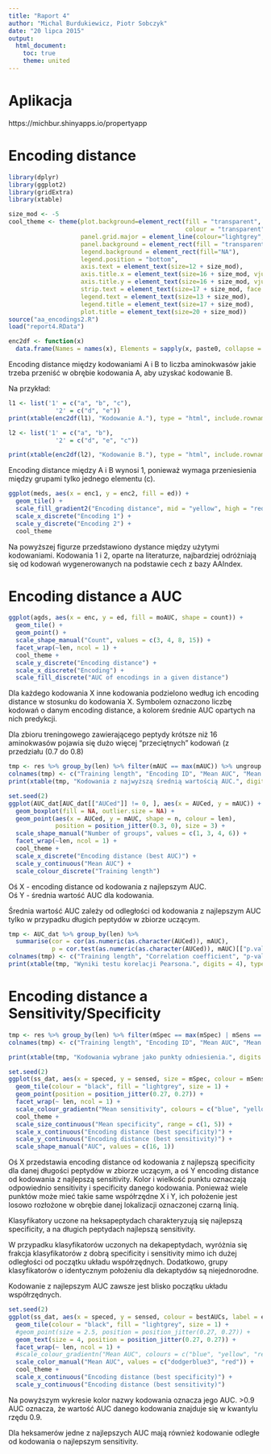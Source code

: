 ```yaml
---
title: "Raport 4"
author: "Michal Burdukiewicz, Piotr Sobczyk"
date: "20 lipca 2015"
output: 
  html_document:
    toc: true
    theme: united
---
```


# Aplikacja

https://michbur.shinyapps.io/propertyapp

# Encoding distance

```r
library(dplyr)
library(ggplot2)
library(gridExtra)
library(xtable)

size_mod <- -5
cool_theme <- theme(plot.background=element_rect(fill = "transparent",
                                                 colour = "transparent"),
                    panel.grid.major = element_line(colour="lightgrey", linetype = "dashed"),
                    panel.background = element_rect(fill = "transparent",colour = "black"),
                    legend.background = element_rect(fill="NA"),
                    legend.position = "bottom",
                    axis.text = element_text(size=12 + size_mod),
                    axis.title.x = element_text(size=16 + size_mod, vjust = -1), 
                    axis.title.y = element_text(size=16 + size_mod, vjust = 1),
                    strip.text = element_text(size=17 + size_mod, face = "bold"),
                    legend.text = element_text(size=13 + size_mod), 
                    legend.title = element_text(size=17 + size_mod),
                    plot.title = element_text(size=20 + size_mod))
source("aa_encodings2.R")
load("report4.RData")

enc2df <- function(x)
  data.frame(Names = names(x), Elements = sapply(x, paste0, collapse = ", "))


```


Encoding distance między kodowaniami A i B to liczba aminokwasów jakie trzeba przeniść w obrębie kodowania A, aby uzyskać kodowanie B.

Na przykład:

```r
l1 <- list('1' = c("a", "b", "c"),
             '2' = c("d", "e"))
print(xtable(enc2df(l1), "Kodowanie A."), type = "html", include.rownames = FALSE)

l2 <- list('1' = c("a", "b"),
             '2' = c("d", "e", "c"))

print(xtable(enc2df(l2), "Kodowanie B."), type = "html", include.rownames = FALSE)
```

Encoding distance między A i B wynosi 1, ponieważ wymaga przeniesienia między grupami tylko jednego elementu (c).


```r
ggplot(meds, aes(x = enc1, y = enc2, fill = ed)) +
  geom_tile() +
  scale_fill_gradient2("Encoding distance", mid = "yellow", high = "red") +
  scale_x_discrete("Encoding 1") +
  scale_y_discrete("Encoding 2") +
  cool_theme

```


Na powyższej figurze przedstawiono dystance między użytymi kodowaniami. Kodowania 1 i 2, oparte na literaturze, najbardziej odróżniają się od kodowań wygenerowanych na podstawie cech z bazy AAIndex.

# Encoding distance a AUC

```r
ggplot(agds, aes(x = enc, y = ed, fill = moAUC, shape = count)) +
  geom_tile() +
  geom_point() +
  scale_shape_manual("Count", values = c(3, 4, 8, 15)) +
  facet_wrap(~len, ncol = 1) +
  cool_theme +
  scale_y_discrete("Encoding distance") + 
  scale_x_discrete("Encoding") +
  scale_fill_discrete("AUC of encodings in a given distance")

```

Dla każdego kodowania X inne kodowania podzielono według ich encoding distance w stosunku do kodowania X. Symbolem oznaczono liczbę kodowań o danym encoding distance, a kolorem średnie AUC opartych na nich predykcji.

Dla zbioru treningowego zawierającego peptydy krótsze niż 16 aminokwasów pojawia się dużo więcej "przeciętnych" kodowań (z przedziału (0.7 do 0.8)

```r
tmp <- res %>% group_by(len) %>% filter(mAUC == max(mAUC)) %>% ungroup
colnames(tmp) <- c("Training length", "Encoding ID", "Mean AUC", "Mean Specificity", "Mean Sensitivity", "Number of groups")
print(xtable(tmp, "Kodowania z najwyższą średnią wartością AUC.", digits = 4), type = "html", include.rownames = FALSE)
```


```r
set.seed(2)
ggplot(AUC_dat[AUC_dat[["AUCed"]] != 0, ], aes(x = AUCed, y = mAUC)) +
  geom_boxplot(fill = NA, outlier.size = NA) + 
  geom_point(aes(x = AUCed, y = mAUC, shape = n, colour = len), 
             position = position_jitter(0.3, 0), size = 3) +
  scale_shape_manual("Number of groups", values = c(1, 3, 4, 6)) +
  facet_wrap(~len, ncol = 1) +
  cool_theme +
  scale_x_discrete("Encoding distance (best AUC)") + 
  scale_y_continuous("Mean AUC") + 
  scale_colour_discrete("Training length")

```

Oś X - encoding distance od kodowania z najlepszym AUC.  
Oś Y - średnia wartość AUC dla kodowania.

Średnia wartość AUC zależy od odległości od kodowania z najlepszym AUC tylko w przypadku długich peptydów w zbiorze uczącym.

```r
tmp <- AUC_dat %>% group_by(len) %>% 
  summarise(cor = cor(as.numeric(as.character(AUCed)), mAUC),
            p = cor.test(as.numeric(as.character(AUCed)), mAUC)[["p.value"]])
colnames(tmp) <- c("Training length", "Correlation coefficient", "p-value")
print(xtable(tmp, "Wyniki testu korelacji Pearsona.", digits = 4), type = "html", include.rownames = FALSE)
```

# Encoding distance a Sensitivity/Specificity

```r
tmp <- res %>% group_by(len) %>% filter(mSpec == max(mSpec) | mSens == max(mSens))
colnames(tmp) <- c("Training length", "Encoding ID", "Mean AUC", "Mean Specificity", "Mean Sensitivity", "Number of groups")

print(xtable(tmp, "Kodowania wybrane jako punkty odniesienia.", digits = 4), type = "html", include.rownames = FALSE)
```

```r
set.seed(2)
ggplot(ss_dat, aes(x = speced, y = sensed, size = mSpec, colour = mSens, shape = bestAUC)) +
  geom_tile(colour = "black", fill = "lightgrey", size = 1) +
  geom_point(position = position_jitter(0.27, 0.27)) +
  facet_wrap(~ len, ncol = 1) +
  scale_colour_gradientn("Mean sensitivity", colours = c("blue", "yellow", "red")) +
  cool_theme +
  scale_size_continuous("Mean specificity", range = c(1, 5)) +
  scale_x_continuous("Encoding distance (best specificity)") + 
  scale_y_continuous("Encoding distance (best sensitivity)") +
  scale_shape_manual("AUC", values = c(16, 1))
```

Oś X przedstawia encoding distance od kodowania z najlepszą specificity dla danej długości peptydów w zbiorze uczącym, a oś Y encoding distance od kodowania z najlepszą sensitivity. Kolor i wielkość punktu oznaczają odpowiednio sensitivity i specificity danego kodowania. Ponieważ wiele punktów może mieć takie same współrzędne X i Y, ich położenie jest losowo rozłożone w obrębie danej lokalizacji oznaczonej czarną linią.

Klasyfikatory uczone na heksapeptydach charakteryzują się najlepszą specificity, a na długich peptydach najlepszą sensitivity.

W przypadku klasyfikatorów uczonych na dekapeptydach, wyróżnia się frakcja klasyfikatorów z dobrą specificity i sensitivity mimo ich dużej odległości od początku układu współrzędnych. Dodatkowo, grupy klasyfikatorów o identycznym położeniu dla dekaptydów są niejednorodne.

Kodowanie z najlepszym AUC zawsze jest blisko początku układu współrzędnych.

```r
set.seed(2)
ggplot(ss_dat, aes(x = speced, y = sensed, colour = bestAUCs, label = enc)) +
  geom_tile(colour = "black", fill = "lightgrey", size = 1) +
  #geom_point(size = 2.5, position = position_jitter(0.27, 0.27)) +
  geom_text(size = 4, position = position_jitter(0.27, 0.27)) +
  facet_wrap(~ len, ncol = 1) +
  #scale_colour_gradientn("Mean AUC", colours = c("blue", "yellow", "red")) +
  scale_color_manual("Mean AUC", values = c("dodgerblue3", "red")) +
  cool_theme +
  scale_x_continuous("Encoding distance (best specificity)") + 
  scale_y_continuous("Encoding distance (best sensitivity)")

```

Na powyższym wykresie kolor nazwy kodowania oznacza jego AUC. >0.9 AUC oznacza, że wartość AUC danego kodowania znajduje się w kwantylu rzędu 0.9.

Dla heksamerów jedne z najlepszych AUC mają również kodowanie odległe od kodowania o najlepszym sensitivity.



